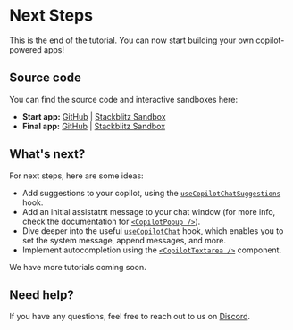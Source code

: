 # Next Steps

This is the end of the tutorial. You can now start building your own copilot-powered apps!

## Source code

You can find the source code and interactive sandboxes here:

- **Start app:** [GitHub](https://github.com/CopilotKit/example-todos-app/tree/base-start-here) | [Stackblitz Sandbox](https://stackblitz.com/github/copilotkit/example-todos-app/tree/base-start-here?file=lib%2Fhooks%2Fuse-tasks.tsx)
- **Final app:** [GitHub](https://github.com/CopilotKit/example-todos-app/tree/final) | [Stackblitz Sandbox](https://stackblitz.com/github/copilotkit/example-todos-app/tree/final?file=lib%2Fhooks%2Fuse-tasks.tsxd)

## What's next?

For next steps, here are some ideas:

- Add suggestions to your copilot, using the [`useCopilotChatSuggestions`](/reference/hooks/useCopilotChat-suggestions) hook.
- Add an initial assistatnt message to your chat window (for more info, check the documentation for [`<CopilotPopup />`](/reference/components/CopilotPopup)).
- Dive deeper into the useful [`useCopilotChat`](/reference/hooks/useCopilotChat) hook, which enables you to set the system message, append messages, and more.
- Implement autocompletion using the [`<CopilotTextarea />`](/reference/components/CopilotTextarea) component.

We have more tutorials coming soon.

## Need help?

If you have any questions, feel free to reach out to us on [Discord](https://discord.gg/6dffbvGU3D).
